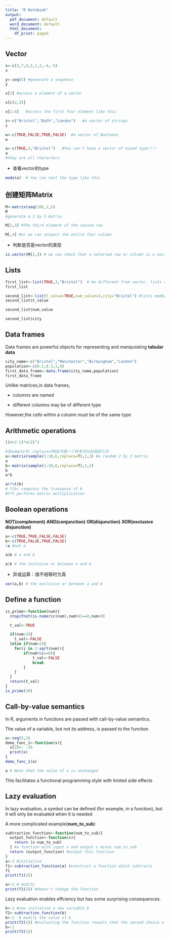 ```yaml
---
title: "R Notebook"
output:
  pdf_document: default
  word_document: default
  html_document:
    df_print: paged
---
```


## Vector

```r
x<-c(3,7,4,2,1,2,-4,-5)
x
```

```r
y<-seq(5) #generate a sequence
y
```

```r
x[3] #access a element of a vector
```

```r
x[c(2,3)]
```

```r
x[1:4]   #access the first four element like this
```

```r
z<-c("Bristol","Bath","London")   #a vector of strings
z
```

```r
w<-c(TRUE,FALSE,TRUE,FALSE)  #a vector of Booleans
w
```

```r
a<-c(TRUE,3,"Bristol")   #You can't have a vector of mixed type!!!!
a
#they are all characters
```

-   查看vector的type

```r
mode(a)  # You can test the type like this
```

## 创建矩阵Matrix

```r
M<-matrix(seq(10),2,5)
M
#generate a 2 by 5 matrix
```

```r
M[2,3] #The third element of the second row
```

```r
M[,4] #or we can inspect the entire four column
```

-   判断是否是vector的类型

```r
is.vector(M[2,]) # we can check that a selected row or column is a vector
```

## Lists

```r
first_list<-list(TRUE,3,"Bristol")  # be different from vector, lists can be of mixed type
first_list
```

```r
second_list<-list(t_value=TRUE,num_value=3,city="Bristol") #lists members can be named like a dictionary
second_list$t_value
```

```r
second_list$num_value
```

```r
second_list$city
```

## Data frames 

Data frames are powerful objects for representing and manipulating **tabular data**

```r
city_name<-c("Bristol","Manchester","Birmingham","London")
population<-c(0.5,0.5,1,9)
first_data_frame<-data.frame(city_name,population)
first_data_frame
```

Unlike matrices,in data frames,

-   columns are named

-   different columns may be of different type

However,the cells within a column must be of the same type

## Arithmetic operations

```r
((4+2-1)*4/2)^2
```

```r
#在sample中，replace=TRUE代表一个样本可以出现好几次
a<-matrix(sample(1:10,6,replace=T),2,3) #a random 2 by 3 matrix
a
b<-matrix(sample(1:10,6,replace=T),2,3)
b
a*b
```

```r
a%*%t(b)
# t(b) computes the transpose of b
#%*% performs matrix multiplication
```

## Boolean operations

**NOT(complement)** **AND(conjunction)** **OR(disjunction)** **XOR(exclusive disjunction)**

```r
a<-c(TRUE,TRUE,FALSE,FALSE)
b<-c(TRUE,FALSE,TRUE,FALSE)
!a #not a
```

```r
a&b # a and b
```

```r
a|b # the inclusive or between a and b
```

-   异或运算：值不相等时为真

```r
xor(a,b) # the exclusive or between a and b
```

## Define a function

```r
is_prime<-function(num){
  stopifnot(is.numeric(num),num%%1==0,num>0)

  t_val<-TRUE

  if(num<2){
    t_val<-FALSE
  }else if(num>2){
    for(i in 2:sqrt(num)){
        if(num%%i==0){
            t_val<-FALSE
            break
        }
    }
  }
  return(t_val)
}
is_prime(39)

```

## Call-by-value semantics

In R, arguments in functions are passed with call-by-value semantics.

The value of a variable, but not its address, is passed to the function

```r
a<-seq(5,2)
demo_func_1<-function(x){
  x[2]<- -10
  print(x)
}
demo_func_1(a)
```

```r
a # Note that the value of a is unchanged
```

This facilitates a functional programming style with limited side effects

## Lazy evaluation

In lazy evaluation, a symbol can be defined (for example, in a function), but it will only be evaluated when it is needed

A more complicated example(**num_to_sub**)

```r
subtraction_function<-function(num_to_sub){
  output_function<-function(x){
    return (x-num_to_sub)
  } #a function with input x and output x minus num_to_sub
  return (output_function) #output this function
}
a<-1 #initialise
f1<-subtraction_function(a) #construct a function which subtracts
f1
print(f1(2))
```

```r
a<-2 # modify 
print(f1(2)) #doesn't change the function
```
Lazy evaluation enables effciency but has some surprising consequences.

```r
b<-1 #now initialise a new variable b
f2<-subtraction_function(b)
b<-2  # modify the value of b
print(f2(2)) #evaluating the function reveals that the second choice of b was used
b<-1
print(f2(2))
```
